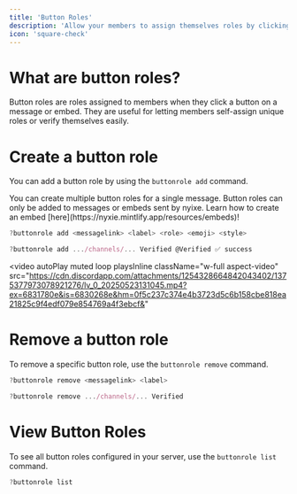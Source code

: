 ```yaml
---
title: 'Button Roles'
description: 'Allow your members to assign themselves roles by clicking a button.'
icon: 'square-check'
---
```



# What are button roles?
Button roles are roles assigned to members when they click a button on a message or embed. They are useful for letting members self-assign unique roles or verify themselves easily.

# Create a button role

You can add a button role by using the `buttonrole add` command.

<Tip>
You can create multiple button roles for a single message.
</Tip>
<Info>
Button roles can only be added to messages or embeds sent by nyixe. Learn how to create an embed [here](https://nyxie.mintlify.app/resources/embeds)!
</Info>
<CodeGroup>

  ```javascript Syntax
  ?buttonrole add <messagelink> <label> <role> <emoji> <style>
  ```
  ```javascript Example
  ?buttonrole add .../channels/... Verified @Verified ✅ success
  ```

</CodeGroup>


<video
  autoPlay
  muted
  loop
  playsInline
  className="w-full aspect-video"
  src="https://cdn.discordapp.com/attachments/1254328664842043402/1375377973078921276/lv_0_20250523131045.mp4?ex=6831780e&is=6830268e&hm=0f5c237c374e4b3723d5c6b158cbe818ea21825c9f4edf079e854769a4f3ebcf&"
></video>


# Remove a button role

To remove a specific button role, use the `buttonrole remove` command.

<CodeGroup>

  ```javascript Syntax
  ?buttonrole remove <messagelink> <label>
  ```
  ```javascript Example
  ?buttonrole remove .../channels/... Verified
  ```

</CodeGroup>

# View Button Roles

To see all button roles configured in your server, use the `buttonrole list` command. 

<CodeGroup>

  ```javascript Example
  ?buttonrole list
  ```
</CodeGroup>